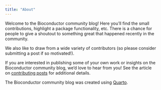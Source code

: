 ---
title: "About"
---

Welcome to the Bioconductor community blog!
Here you'll find the small contributions, highlight a package functionality, etc.
There is a chance for people to give a shoutout to something great that happened
recently in the community.

We also like to draw from a wide variety of contributors
(so please consider submitting a post if so motivated!).

If you are interested in publishing some of your own work or insights on
the Bioconductor community blog, we'd love to hear from you!
See the article on [contributing posts](contributing.html) for additional details.

The Bioconductor community blog was created using
[Quarto](https://quarto.org/).
